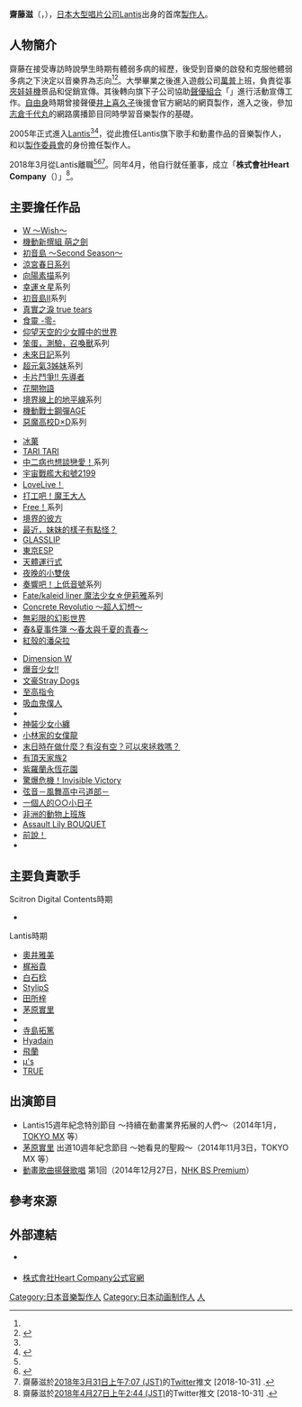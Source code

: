 {{multiple issues|
{{Notability Unreferenced|time=2016-09-13T09:59:13+00:00}}
{{Primarysources|time=2016-09-13T09:59:13+00:00}}
}}
{{noteTA|G1=Anime}}
{{japanese|japanese=斎藤 滋|kana=さいとう しげる|romaji=Saitō Shigeru}}
'''齋藤滋'''（{{lang-ja|斎藤 滋}}，{{bd|1975年|9月10日<ref name="esp">{{Cite web|date=|url=http://www.esp.ac.jp/epv/exp/trial_detail/120728.html|title=入學體驗詳細|publisher=ESP動畫聲優專門學校|accessdate=2016-09-13|language=ja}}（{{link-ja|網路魚拓|ウェブ魚拓}}的記錄）</ref>||}}），[[日本|日本]][[唱片公司|大型唱片公司]][[Lantis|Lantis]]出身的首席[[執行製作人|製作人]]。

== 人物簡介 ==
齋藤在接受專訪時說學生時期有體弱多病的經歷，後受到音樂的啟發和克服他體弱多病之下決定以音樂界為志向<ref name="esp" /><ref>{{Cite web|date=|url=http://www.hanasakuiroha.jp/interview/interview_38.html|title=「花開物語」特別專訪第38回：齋藤滋|publisher=花開旅館組合|accessdate=2016-09-13|language=ja}}</ref>。大學畢業之後進入遊戲公司[[萬普|萬普]]上班，負責從事[[抓物機|夾娃娃機]]景品和促銷宣傳。其後轉向旗下子公司{{link-ja|Mullers|ミューラス}}協助[[聲優組合|聲優組合]]「{{link-ja|Kirakira☆Melody學園|kirakira☆メロディ学園}}」進行活動宣傳工作。[[自由職業|自由身]]時期曾接聲優[[井上喜久子|井上喜久子]]後援會官方網站的網頁製作，進入{{link-ja|Scitron Digital Contents|サイトロン・デジタルコンテンツ}}之後，參加[[志倉千代丸|志倉千代丸]]的網路廣播節目同時學習音樂製作的基礎。

2005年正式進入[[Lantis|Lantis]]<ref name="esp" /><ref>{{Cite web|date=|url=http://www.hanasakuiroha.jp/interview/interview_39.html|title=「花開物語」特別專訪第39回：齋藤滋|publisher=花開旅館組合|accessdate=2016-09-13|language=ja}}</ref>，從此擔任Lantis旗下歌手和動畫作品的音樂製作人，和以[[製作委員會方式|製作委員會]]的身份擔任製作人。

2018年3月從Lantis離職<ref name="esp"/><ref>{{Cite web|date=|url=https://www.instagram.com/p/Bg1EX-GAqDO/|script-title=ja:ランティスの二代目milktub担当の斎藤滋Pが退職するとの事で、めっちゃ久々にサシで送別メシにフグをキメた。..|publisher=[[milktub|milktub]]（Instagram）|accessdate=2018-03-31|language=ja}}</ref><ref>齋藤滋於[https://twitter.com/Saito_S_HC/status/980084097740521472 2018年3月31日上午7:07 (JST)]的[[Twitter|Twitter]]推文 [2018-10-31] {{ja icon}}.</ref>。同年4月，他自行就任董事，成立「'''株式會社Heart Company'''（<small>{{lang|ja|株式会社ハートカンパニー}}</small>）」<ref>齋藤滋於[https://twitter.com/Saito_S_HC/status/989802403296788480 2018年4月27日上午2:44 (JST)]的Twitter推文 [2018-10-31] {{ja icon}}.</ref>。

== 主要擔任作品 ==
{{Col-begin}}
{{Col-3}}
* [[W_～Wish～|W ～Wish～]]
* [[機動新撰組_萌之劍|機動新撰組 萌之劍]]
* [[初音島|初音島 ～Second Season～]]
* [[涼宮春日系列|涼宮春日系列]]
* [[向陽素描_(動畫)|向陽素描]]系列
* [[幸運星|幸運☆星]]系列
* [[初音島II|初音島II]]系列
* [[真實之淚_true_tears|真實之淚 true tears]]
* [[食靈|食靈 -零-]]
* [[仰望天空的少女瞳中的世界|仰望天空的少女瞳中的世界]]
* [[笨蛋，測驗，召喚獸|笨蛋，測驗，召喚獸]]系列
* [[未來日記|未來日記]]系列
* [[超元氣3姊妹|超元氣3姊妹]]系列
* [[卡片戰鬥先導者|卡片鬥爭!! 先導者]]
* [[花開物語|花開物語]]
* [[境界線上的地平線|境界線上的地平線]]系列
* [[機動戰士GUNDAM_AGE|機動戰士鋼彈AGE]]
* [[惡魔高校D×D|惡魔高校D×D]]系列
{{Col-3}}
* [[古籍研究社系列|冰菓]]
* [[TARI_TARI|TARI TARI]]
* [[中二病也想談戀愛！|中二病也想談戀愛！]]系列
* [[宇宙戰艦大和號2199|宇宙戰艦大和號2199]]
* [[LoveLive!_(動畫)|LoveLive！]]
* [[打工吧！魔王大人|打工吧！魔王大人]]
* [[Free!|Free！]]系列
* [[境界的彼方|境界的彼方]]
* [[最近，妹妹的樣子有點怪？|最近，妹妹的樣子有點怪？]]
* [[GLASSLIP|GLASSLIP]]
* [[東京ESP|東京ESP]]
* [[天體的秩序|天體運行式]]
* [[夜晚的小雙俠|夜晚的小雙俠]]
* [[奏響吧！上低音號|奏響吧！上低音號]]系列
* [[Fate/kaleid_liner_魔法少女☆伊莉雅|Fate/kaleid liner 魔法少女☆伊莉雅]]系列
* [[Concrete_Revolutio～超人幻想～|Concrete Revolutio ～超人幻想～]]
* [[無彩限的幻影世界|無彩限的幻影世界]]
* [[春&夏事件簿|春&夏事件簿 ～春太與千夏的青春～]]
* [[紅殼的潘朵拉|紅殼的潘朵拉]]
{{Col-3}}
* [[Dimension_W_－第四次元－|Dimension W]]
* [[爆音少女！！|爆音少女!!]]
* [[文豪Stray_Dogs|文豪Stray Dogs]]
* [[至高指令|至高指令]]
* [[吸血鬼僕人|吸血鬼僕人]]
* {{link-ja|TRICKSTER -來自江戶川亂步「少年偵探團」-|TRICKSTER -江戸川乱歩「少年探偵団」より-}}
* [[神裝少女小纏|神裝少女小纏]]
* [[小林家的女僕龍|小林家的女僕龍]]
* [[末日時在做什麼？有沒有空？可以來拯救嗎？|末日時在做什麼？有沒有空？可以來拯救嗎？]]
* [[有頂天家族|有頂天家族2]]
* [[紫羅蘭永恆花園|紫羅蘭永恆花園]]
* [[驚爆危機#驚爆危機！Invisible_Victory|驚爆危機！Invisible Victory]]
* [[弦音－風舞高中弓道部－|弦音－風舞高中弓道部－]]
* [[一個人的○○小日子|一個人的○○小日子]]
* [[非洲的動物上班族#電視動畫|非洲的動物上班族]]
* [[Assault_Lily|Assault Lily BOUQUET]]
* [[前說！|前說！]]
* {{link-ja|IDOL舞SHOW|IDOL舞SHOW}}
{{Col-end}}

== 主要負責歌手 ==
; Scitron Digital Contents時期
* {{link-ja|tiaraway|tiaraway}}

; Lantis時期
* [[奧井雅美|奧井雅美]]
* [[梶裕貴|梶裕貴]]
* [[白石稔|白石稔]]
* [[StylipS|StylipS]]
* [[田所梓|田所梓]]
* [[茅原實里|茅原實里]]
* {{link-ja|tiaraway|Tiaraway}}
* [[寺島拓篤|寺島拓篤]]
* [[前山田健一|Hyadain]]
* [[飛蘭|飛蘭]]
* [[μ's|μ's]]
* [[唐澤美帆|TRUE]]

== 出演節目 ==
* Lantis15週年紀念特別節目 ～持續在動畫業界拓展的人們～（2014年1月，[[東京都會電視台|TOKYO MX]] 等）
* [[茅原實里|茅原實里]] 出道10週年紀念節目 ～她看見的聖殿～（2014年11月3日，TOKYO MX 等）
* [[NHK揚聲歌唱|動畫歌曲揚聲歌唱]] 第1回（2014年12月27日，[[NHK_BS_Premium|NHK BS Premium]]）

== 參考來源 ==
{{reflist}}

== 外部連結 ==
* {{Twitter|Saito_S_HC}} {{ja icon}}
* [https://www.heart-company.co.jp/ 株式會社Heart Company公式官網] {{ja icon}}

{{DEFAULTSORT:Saitō Shigeru}}
[[Category:日本音樂製作人|Category:日本音樂製作人]]
[[Category:日本动画制作人|Category:日本动画制作人]]
[[Category:Lantis|人]]